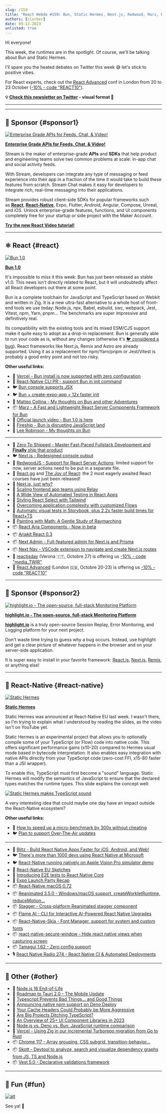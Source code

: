 ```yaml
---
slug: /159
title: "React Hebdo #159: Bun, Static Hermes, Next.js, Redwood, Marz, React Aria Components, Next Nav, visionOS, Reanimated, Flame, Stagger, TypeScript, Tauri..."
authors: [slorber]
date: 09-13-2023
unlisted: true
---
```


Hi everyone!

This week, the runtimes are in the spotlight. Of course, we'll be talking about Bun and Static Hermes.

I'll spare you the heated debates on Twitter this week 😅 let's stick to positive vibes.

For React experts, check out the [React Advanced](https://reactadvanced.com/?utm_source=email&utm_medium=thisweekinreact) conf in London from 20 to 23 October ([-10% - code "REACT10"](https://ti.to/gitnation/react-advanced-london-2023/discount/REACT10)).

<!-- truncate -->

**💡 [Check this newsletter on Twitter](https://slo.im/thread) - visual format 🎨**

---


<Support />

---

## 💸 Sponsor {#sponsor1}

[![Enterprise Grade APIs for Feeds, Chat, & Video!](/emails/issues/153/stream.jpg)](https://getstream.io/video/voice-calling/?utm_source=thisweekinreact&utm_medium=sponsorship&utm_content=&utm_campaign=thisweekinreact_July2023_video_klmh22)

[**Enterprise Grade APIs for Feeds, Chat, & Video!**](https://getstream.io/video/docs/react/?utm_source=thisweekinreact&utm_medium=sponsorship&utm_content=&utm_campaign=thisweekinreact_July2023_video_klmh22)

Stream is the maker of enterprise-grade **APIs** and **SDKs** that help product and engineering teams solve two common problems at scale: in-app chat and social activity feeds.

With Stream, developers can integrate any type of messaging or feed experience into their app in a fraction of the time it would take to build these features from scratch. Stream Chat makes it easy for developers to integrate rich, real-time messaging into their applications.

Stream provides robust client-side SDKs for popular frameworks such as [**React**](https://getstream.io/chat/sdk/react/?utm_source=thisweekinreact&utm_medium=sponsorship&utm_content=&utm_campaign=thisweekinreact_July2023_video_klmh22), [**React-Native**](https://getstream.io/chat/sdk/react-native/?utm_source=thisweekinreact&utm_medium=sponsorship&utm_content=&utm_campaign=thisweekinreact_July2023_video_klmh22), Expo, Flutter, Android, Angular, Compose, Unreal, and iOS.
Unlock enterprise-grade features, functions, and UI components completely free for your startup or side project with the Maker Account.

[**Try the new React Video tutorial!**](https://getstream.io/video/docs/react/?utm_source=thisweekinreact&utm_medium=sponsorship&utm_content=&utm_campaign=thisweekinreact_July2023_video_klmh22)

---

## ⚛️ React {#react}

[![Bun 1.0](/emails/issues/159/bun.jpg)](https://bun.sh/blog/bun-v1.0)

[**Bun 1.0**](https://bun.sh/blog/bun-v1.0)

It's impossible to miss it this week: Bun has just been released as stable v1.0. This news isn't directly related to React, but it will undoubtedly affect all React developers out there at some point.

Bun is a complete toolchain for JavaScript and TypeScript based on Webkit and written in Zig. It is a new ultra-fast alternative to a whole host of front-end tools we use today: Node.js, npx, Babel, esbuild, swc, webpack, Jest, Vitest, npm, Yarn, pnpm... The benchmarks are super impressive and definitively real.

Its compatibility with the existing tools and its mixed ESM/CJS support make it quite easy to adopt as a drop-in replacement. Bun is generally able to run your code as is, without any changes (otherwise it's [🐦 considered a bug](https://twitter.com/jarredsumner/status/1700497869160268155)). React frameworks like Next.js, Remix and Astro are already supported. Using it as a replacement for npm/Yarn/pnpm or Jest/Vitest is probably a good entry point and not too risky.

**Other useful links:**

- 📣 [Vercel - Bun install is now supported with zero configuration](https://vercel.com/changelog/bun-install-is-now-supported-with-zero-configuration)
- 👀 [React-Native CLI PR - support Bun in init command](https://github.com/react-native-community/cli/pull/2073)
- 🐦 [Bun console supports JSX](https://twitter.com/jarredsumner/status/1701499357080736047)
- 🐦 [Bun + create-expo-app = 12x faster init](https://twitter.com/notbrent/status/1701044351177244790)
- 📜 [Matteo Collina - My thoughts on Bun and other Adventures](https://adventures.nodeland.dev/archive/my-thoughts-on-bun/)
- 📦 [Marz - A Fast and Lightweight React Server Components Framework for Bun](https://github.com/hex2f/marz)
- 🎥 [Official launch video - Bun 1.0 is here](https://www.youtube.com/watch?v=BsnCpESUEqM)
- 🎥 [Fireship - Bun is disrupting JavaScript land](https://www.youtube.com/watch?v=dWqNgzZwVJQ)
- 🎥 [Lee Robinson - My thoughts on Bun](https://www.youtube.com/watch?v=z_66kDwxwBI)

---

- 💸 [Zero To Shipped - Master Fast-Paced Fullstack Development and **Finally** ship that product](https://www.zerotoshipped.com/)
- 🐦 [Next.js - Redesigned console output](https://twitter.com/leeerob/status/1701775526459756620)
- 👀 [RedwoodJS - Support for React Server Actions](https://community.redwoodjs.com/t/react-server-components-rsc/5081/7): limited support for now, server actions need to be put in a separate file.
- 👀 [React.gg](https://react.gg/) and [The Joy of React](https://www.joyofreact.com/): the 2 most eagerly awaited React courses have just been released!
- 📜 [Next.js, just why?](https://pilcrow.vercel.app/blog/nextjs-why)
- 📜 [Scaling frontend app teams using Relay](https://hasura.io/blog/scaling-frontend-app-teams-using-relay/)
- 📜 [A Wide View of Automated Testing in React Apps](https://reacthandbook.dev/automated-testing)
- 📜 [Styling React Select with Tailwind](https://www.jussivirtanen.fi/writing/styling-react-select-with-tailwind)
- 📜 [Overcoming application complexity with customized Flows](https://www.40seas.com/blog/overcoming-application-complexity-with-customized-flows)
- 📜 [Automatic visual tests in Storybook, plus 2.2x faster build times for React+TS](https://storybook.js.org/blog/automatic-visual-tests-plus-2x-faster-react-ts/)
- 📜 [Painting with Math: A Gentle Study of Raymarching](https://blog.maximeheckel.com/posts/painting-with-math-a-gentle-study-of-raymarching/)
- 📦 [React Aria Components - Now in beta](https://react-spectrum.adobe.com/releases/2023-09-07.html)
- 📦 [Ariakit React 0.3](https://github.com/ariakit/ariakit/releases/tag/@ariakit/react@0.3.0)
- 📦 [Next Admin - Full-featured admin for Next.js and Prisma](https://github.com/premieroctet/next-admin)
- 📦 [Next Nav - VSCode extension to navigate and create Next.js routes](https://www.next-nav.com/)
- 👥 [reactjsday](https://2023.reactjsday.it/) (Verona 🇮🇹, Octobre 27) is offering us [-10% - code "media_TWIR"](https://ti.to/grusp/reactjsday-2023/discount/media_TWIR)
- 👥 [React Advanced](https://reactadvanced.com/?utm_source=email&utm_medium=thisweekinreact) (London 🇬🇧, Octobre 20-23) is offering us [-10% - code "REACT10"](https://ti.to/gitnation/react-advanced-london-2023/discount/REACT10)

<SubscribeFormEmbed placement="middle" />

---

## 💸 Sponsor {#sponsor2}

[![highlight.io - The open-source, full-stack Monitoring Platform](/emails/issues/159/highlight.jpg)](http://highlight.io)

[**highlight.io - The open-source, full-stack Monitoring Platform**](http://highlight.io)

[**highlight.io**](http://highlight.io) is a truly open-source Session Replay, Error Monitoring, and Logging platform for your next project.

Don't waste time trying to guess why a bug occurs. Instead, use highlight and get a clear picture of whatever happens in the browser and on your server-side application.

It is super easy to install in your favorite framework: [React.js,](https://www.highlight.io/docs/getting-started/client-sdk/reactjs) [Next.js,](https://www.highlight.io/docs/getting-started/fullstack-frameworks/next-js) [Remix](https://www.highlight.io/docs/getting-started/fullstack-frameworks/remix), or anything else!

---

## 📱 React-Native {#react-native}

[![Static Hermes](/emails/issues/159/hermes.jpg)](https://speakerdeck.com/tmikov2023/static-hermes-react-native-eu-2023-announcement)

[**Static Hermes**](https://speakerdeck.com/tmikov2023/static-hermes-react-native-eu-2023-announcement)

Static Hermes was announced at React-Native EU last week. I wasn't there, so I'm trying to explain what I understood by reading the slides, as the video isn't on YouTube yet.

Static Hermes is an experimental project that allows you to optionally compile some of your TypeScript (or Flow) code into native code. This offers significant performance gains (x10-20) compared to Hermes usual mode based in bytecode interpretation. It also enables easy integration with native APIs directly from your TypeScript code (zero-cost FFI, x15-80 faster than a JSI wrapper).

To enable this, TypeScript must first become a "sound" language. Static Hermes will modify the semantics of JavaScript to ensure that the declared types matches the runtime types. This slide explains the concept well:

[![Static Hermes makes TypeScript sound](/emails/issues/159/hermes2.jpg)](https://speakerdeck.com/tmikov2023/static-hermes-react-native-eu-2023-announcement?slide=14)

A very interesting idea that could maybe one day have an impact outside the React-Native ecosystem?

**Other useful links:**

- 📜 [How to speed up a micro-benchmark by 300x without cheating](https://tmikov.blogspot.com/2023/09/how-to-speed-up-micro-benchmark-300x.html)
- 🐦 [Plan to support Over-The-Air updates](https://twitter.com/mdj_dev/status/1700424775116493053)

---

- 💸 [Blitz - Build React Native Apps Faster for iOS, Android, and Web!](https://www.blitz-rn.com/)
- 🐦 [There's more than 1000 devs using React Native at Microsoft](https://twitter.com/thymikee/status/1700100221940662684)
- 🐦 [React-Native running natively on Apple Vision Pro simulator demo](https://twitter.com/o_kwasniewski/status/1701626162521190688)
- 🧵 [React-Native EU Sketches](https://twitter.com/DelphineBugner/status/1700077346852622504)
- 📜 [Introducing E2E tests to React Native Core](https://www.callstack.com/blog/introducing-e2e-tests-to-react-native-core)
- 📜 [Expo Launch Party Recap](https://blog.expo.dev/expo-launch-party-recap-697d7b7739e8)
- 📦 [React-Native macOS 0.72](https://github.com/microsoft/react-native-macos/releases/tag/v0.72.0)
- 📦 [Reanimated 3.5.0 - Windows/macOS support, createWorkletRuntime, reduceMotion...](https://github.com/software-mansion/react-native-reanimated/releases/tag/3.5.0)
- 📦 [Stagger - Cross-platform Reanimated stagger component](https://github.com/animate-react-native/stagger)
- 📦 [Flame AI - CLI for Interactive AI-Powered React Native Upgrades](https://github.com/infinitered/flame)
- 📦 [React-Native-Skia - Font Manager, support for system and custom fonts](https://shopify.github.io/react-native-skia/docs/text/fonts/)
- 📦 [react-native-secure-window - Hide react native views when capturing screen](https://github.com/bufgix/react-native-secure-window)
- 📦 [Tamagui 1.62 - Zero config support](https://github.com/tamagui/tamagui/releases/tag/v1.62.0)
- 🎙️ [React Native Radio 274 - React Native CI & Automated Deployments](https://reactnativeradio.com/episodes/rnr-274-react-native-ci-automated-deployments)

---

## 🔀 Other {#other}

- 👀 [Node.js 16 End-of-Life](https://nodejs.org/en/blog/announcements/nodejs16-eol)
- 📜 [Roadmap to Tauri 2.0 - The Mobile Update](https://beta.tauri.app/blog/roadmap-to-tauri-2-0/)
- 📜 [Typescript Prevents Bad Things... and Good Things](https://kyleshevlin.com/typescript-prevents-bad-things-and-good-things)
- 📜 [Announcing native npm support on Deno Deploy](https://deno.com/blog/npm-on-deno-deploy)
- 📜 [Your Cache Headers Could Probably be More Aggressive](https://www.macarthur.me/posts/more-aggressive-cache-headers)
- 📜 [Are Big Projects Ditching TypeScript?](https://www.totaltypescript.com/are-big-projects-ditching-typescript)
- 📜 [An Overview of 25+ UI Component Libraries in 2023](https://www.builder.io/blog/25-plus-ui-component-libraries)
- 📜 [Node.js vs. Deno vs. Bun: JavaScript runtime comparison](https://snyk.io/fr/blog/javascript-runtime-compare-node-deno-bun/)
- 📜 [Vercel - Using Zig in our incremental Turborepo migration from Go to Rust](https://vercel.com/blog/how-we-continued-porting-turborepo-to-rust)
- 📦 [Chrome 117 - Array grouping, CSS subgrid, transition-behavior...](https://developer.chrome.com/en/blog/new-in-chrome-117/)
- 📦 [Skott - Devtool to analyze, search and visualize dependency graphs from JS, TS and Node.js](https://dev.to/antoinecoulon/introducing-skott-the-new-madge-1bfl)
- 📦 [Vest 5.0 - Declarative validations framework](https://github.com/ealush/vest/releases/tag/vest%405.0.1)

---

## 🤭 Fun {#fun}

[![alt](/emails/issues/159/meme.jpg)](https://twitter.com/sebastienlorber/status/1701293733822541931)

See ya! 👋
